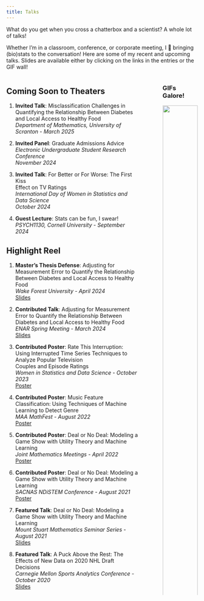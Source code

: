 ```yaml
---
title: Talks
---
```


What do you get when you cross a chatterbox and a scientist? A whole lot of talks!

Whether I'm in a classroom, conference, or corporate meeting, I 💖 bringing (bio)stats to the conversation! Here are some of my recent and upcoming talks. Slides are available either by clicking on the links in the entries or the GIF wall!

:::: {.columns}

::: {.column width="75%"}

## Coming Soon to Theaters

1. **Invited Talk**: Misclassification Challenges in Quantifying the Relationship Between Diabetes and Local Access to Healthy Food </br> *Department of Mathematics, University of Scranton* - *March 2025*

2. **Invited Panel**: Graduate Admissions Advice </br>
*Electronic Undergraduate Student Research Conference* </br> *November 2024*

3. **Invited Talk**: For Better or For Worse: The First Kiss  </br> Effect on TV Ratings </br> *International Day of Women in Statistics and Data Science* </br> *October 2024*

4. **Guest Lecture**: Stats can be fun, I swear! </br> *PSYCH1130, Cornell University* - *September 2024*

## Highlight Reel

1. **Master's Thesis Defense**: Adjusting for Measurement Error to Quantify the Relationship Between Diabetes and Local Access to Healthy Food </br> *Wake Forest University* - *April 2024* </br>
[Slides](materials/ms_defense_slides.pdf)
  
2. **Contributed Talk**: Adjusting for Measurement Error to Quantify the Relationship Between Diabetes and Local Access to Healthy Food </br> *ENAR Spring Meeting* - *March 2024* </br>
[Slides](materials/enar_24_slides.pdf)

3. **Contributed Poster**: Rate This Interruption: Using Interrupted Time Series Techniques to Analyze Popular Television </br> Couples and Episode Ratings </br> *Women in Statistics and Data Science* - *October 2023* </br>
[Poster](materials/wsds_23_poster.pdf)

4. **Contributed Poster**: Music Feature Classification: Using Techniques of Machine Learning to Detect Genre </br> *MAA MathFest* - *August 2022* </br>
[Poster](materials/mathfest_thesis_poster.pdf)

5. **Contributed Poster**: Deal or No Deal: Modeling a Game Show with Utility Theory and Machine Learning </br> *Joint Mathematics Meetings* - *April 2022* </br>
[Poster](materials/cc_reu_poster.pdf)

6. **Contributed Poster**: Deal or No Deal: Modeling a Game Show with Utility Theory and Machine Learning </br> *SACNAS NDiSTEM Conference* - *August 2021*
</br>
[Poster](materials/cc_reu_poster.pdf)

7. **Featured Talk**: Deal or No Deal: Modeling a Game Show with Utility Theory and Machine Learning </br> *Mount Stuart Mathematics Seminar Series* - *August 2021* </br>
[Slides](materials/cc_reu_slides.pdf)

8. **Featured Talk**: A Puck Above the Rest: The Effects of New Data on 2020 NHL Draft Decisions </br> *Carnegie Mellon Sports Analytics Conference* - *October 2020* </br>
[Slides](https://stat.cmu.edu/cmsac/conference/2020/assets/pdf/nhl_draft_update.pdf)



:::

::: {.column width="5%"}
<!-- empty column to create gap -->
:::

::: {.column width="20%"}

### GIFs Galore!

   <img src="enar_24_slides.gif" style="height: 100%; width: 100%; object-fit: contain" onclick="window.open('https://drive.google.com/file/d/15DsLbAocr2M5NbAco--F-wF6fiGalV2v/view', 'blank');"//>

  <img src="ms_defense_slides.gif" style="height: 100%; width: 100%; object-fit: contain" onclick="window.open('https://drive.google.com/file/d/1sc6r38JTv37dQ4RFLifeN0bEfekIt_de/view', 'blank');"//>
  

:::

::::










